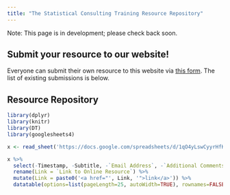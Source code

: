 ```yaml
---
title: "The Statistical Consulting Training Resource Repository"
---
```


Note: This page is in development; please check back soon. 

## Submit your resource to our website!

Everyone can submit their own resource to this website via [this form](). The list of existing submissions is below. 

## Resource Repository

```r
library(dplyr)
library(knitr)
library(DT)
library(googlesheets4)

x <- read_sheet('https://docs.google.com/spreadsheets/d/1qO4yLswCyyrHfK6UmzUTajzHOzUSnwO_dlofOYF4hOc/edit#gid=795109231')

x %>% 
  select(-Timestamp, -Subtitle, -`Email Address`, -`Additional Comments`) %>% 
  rename(Link = `Link to Online Resource`) %>% 
  mutate(Link = paste0('<a href="', Link, '">link</a>')) %>% 
  datatable(options=list(pageLength=25, autoWidth=TRUE), rownames=FALSE, escape = FALSE)
```

